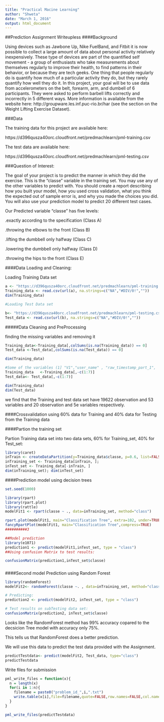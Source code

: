 ---
title: "Practical Macine Learning"
author: "Shweta"
date: "March 1, 2016"
output: html_document
---


##Prediction Assignment Writeupless 
####Background

Using devices such as Jawbone Up, Nike FuelBand, and Fitbit it is now possible to collect a large amount of data about personal activity relatively inexpensively. These type of devices are part of the quantified self movement - a group of enthusiasts who take measurements about themselves regularly to improve their health, to find patterns in their behavior, or because they are tech geeks. One thing that people regularly do is quantify how much of a particular activity they do, but they rarely quantify how well they do it. In this project, your goal will be to use data from accelerometers on the belt, forearm, arm, and dumbell of 6 participants. They were asked to perform barbell lifts correctly and incorrectly in 5 different ways. More information is available from the website here: http://groupware.les.inf.puc-rio.br/har (see the section on the Weight Lifting Exercise Dataset).

###Data

The training data for this project are available here:

https://d396qusza40orc.cloudfront.net/predmachlearn/pml-training.csv

The test data are available here:

https://d396qusza40orc.cloudfront.net/predmachlearn/pml-testing.csv

###Question of Interest:

The goal of your project is to predict the manner in which they did the exercise. This is the "classe" variable in the training set. You may use any of the other variables to predict with. You should create a report describing how you built your model, how you used cross validation, what you think the expected out of sample error is, and why you made the choices you did. You will also use your prediction model to predict 20 different test cases.

Our Predicted variable "classe" has five levels:

.exactly according to the specification (Class A)

.throwing the elbows to the front (Class B)

.lifting the dumbbell only halfway (Class C)

.lowering the dumbbell only halfway (Class D)

.throwing the hips to the front (Class E)


####Data Loading and Cleaning:

Loading Training Data set

```{r}
a <- "https://d396qusza40orc.cloudfront.net/predmachlearn/pml-training.csv"
Training_data <- read.csv(url(a), na.strings=c("NA","#DIV/0!",""))
dim(Training_data)

#Loading Test Data set

b<- "https://d396qusza40orc.cloudfront.net/predmachlearn/pml-testing.csv"
Test_data <- read.csv(url(b), na.strings=c("NA","#DIV/0!",""))
```


#####Data Cleaning and PreProcessing

finding the missing variables and removing it

```{r}
Training_data<-Training_data[,colSums(is.na(Training_data)) == 0]
Test_data <-Test_data[,colSums(is.na(Test_data)) == 0]

dim(Training_data)

#Some of the variables (1] "V1","user_name" , "raw_timestamp_part_1",     "raw_timestamp_part_2","cvtd_timestamp", "new_window" ,"num_window")are not required as predictor variables soo we will subset the data.
Training_data   <-Training_data[,-c(1:7)]
Test_data<- Test_data[,-c(1:7)]

dim(Training_data)
dim(Test_data)
```
 we find that the Training and test data set have 19622 observation and 53 variables and 20 observation and 5e variables respectively.
 
 


####Crossvalidation using 60% data for Training and 40% data for Testing from the Training data

####Partion  the training set 

Partion Training data set into two data sets, 60% for Training_set, 40% for Test_set:

```{r}
library(caret)
inTrain <- createDataPartition(y=Training_data$classe, p=0.6, list=FALSE)
inTraining_set <- Training_data[inTrain, ]; 
inTest_set <- Training_data[-inTrain, ]
dim(inTraining_set); dim(inTest_set)
```


####Prediction model using decision trees
```{r}
set.seed(1000)

library(rpart)
library(rpart.plot)
library(rattle)
modelFit1 <- rpart(classe ~ ., data=inTraining_set, method="class")

rpart.plot(modelFit1, main="Classification Tree", extra=102, under=TRUE, faclen=0)
fancyRpartPlot(modelFit1, main="Classification Tree",compress=TRUE)
##########3

##Model prediction
library(e1071)
prediction1 <- predict(modelFit1,inTest_set, type = "class")
##Using confusion Matrix to test results:

confusionMatrix(prediction1,inTest_set$classe)
```

#####
####Second model Prediction using Random Forest


```{r}
library(randomForest)
modelFit2<- randomForest(classe ~. , data=inTraining_set, method="class")

# Predicting:
prediction2 <- predict(modelFit2, inTest_set, type = "class")

# Test results on subTesting data set:
confusionMatrix(prediction2, inTest_set$classe)
```

Looks like the RandomForest method has 99% accuracy copared to the decsicion Tree model with accuracy only 75%.

This tells us that RandomForest does a better prediction.

We will use this data to predict the test data provided with the Assignment.
```{r}
predictTestdata<- predict(modelFit2, Test_data, type="class")
predictTestdata
```

Write files for submission
```{r}

pml_write_files = function(x){
  n = length(x)
  for(i in 1:n){
    filename = paste0("problem_id_",i,".txt")
    write.table(x[i],file=filename,quote=FALSE,row.names=FALSE,col.names=FALSE)
  }
}

pml_write_files(predictTestdata)
```